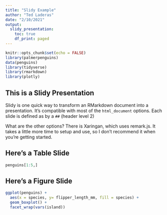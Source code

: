 ```yaml
---
title: "Slidy Example"
author: "Ted Laderas"
date: "2/10/2021"
output: 
  slidy_presentation:
    toc: true
    df_print: paged
---
```


```r
knitr::opts_chunk$set(echo = FALSE)
library(palmerpenguins)
data(penguins)
library(tidyverse)
library(rmarkdown)
library(plotly)
```

## This is a Slidy Presentation

Slidy is one quick way to transform an RMarkdown document into a presentation. It's compatible with most of the `html_document` options. Each slide is defined as by a `##` (header level 2)

What are the other options? There is Xaringan, which uses remark.js. It takes a little more time to setup and use, so I don't recommend it when you're getting started.

## Here's a Table Slide

```r
penguins[1:5,]
```

## Here's a Figure Slide

```r
ggplot(penguins) +
  aes(x = species, y= flipper_length_mm, fill = species) +
  geom_boxplot() +
  facet_wrap(vars(island))

```